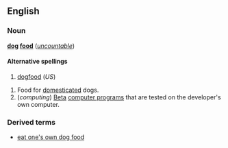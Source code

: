 ==English==
===Noun===
'''[[dog]] [[food]]''' (''[[uncountable]]'')

==== Alternative spellings ====
#[[dogfood]] (''US'')

#Food for [[domesticated]] dogs.
#(''computing'') [[Beta]] [[computer program]]s that are tested on the developer's own computer.

=== Derived terms ===
*[[eat one's own dog food]]